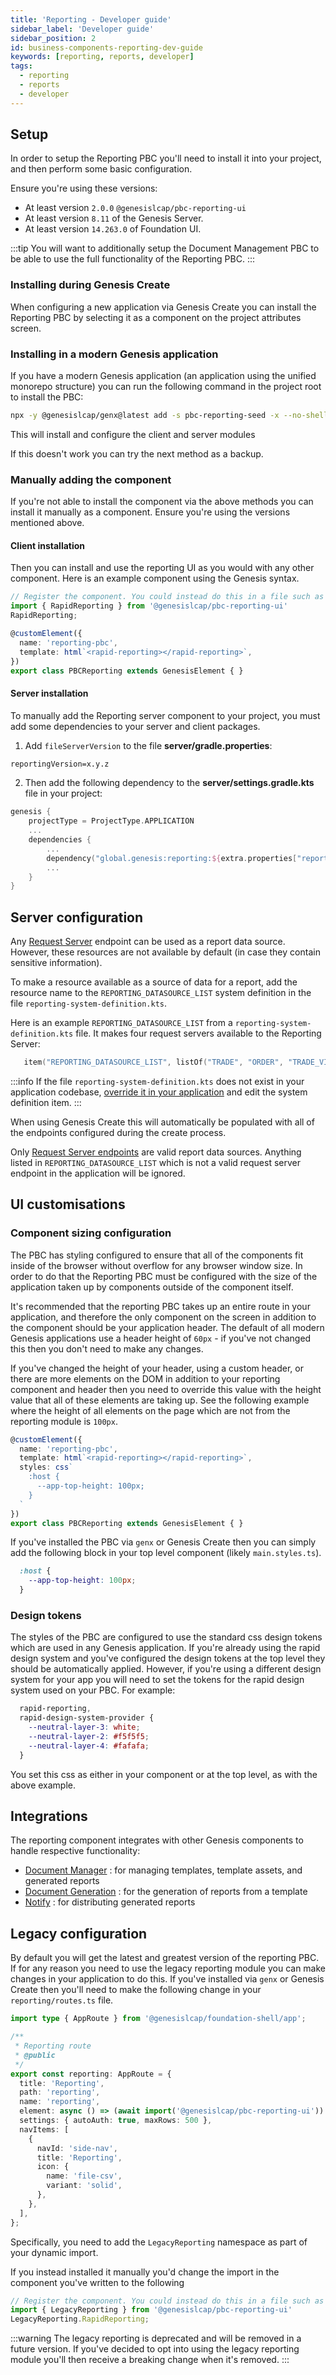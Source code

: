 ```yaml
---
title: 'Reporting - Developer guide'
sidebar_label: 'Developer guide'
sidebar_position: 2
id: business-components-reporting-dev-guide
keywords: [reporting, reports, developer]
tags:
  - reporting
  - reports
  - developer
---
```


## Setup

In order to setup the Reporting PBC you'll need to install it into your project, and then perform some basic configuration.

Ensure you're using these versions:
* At least version `2.0.0` `@genesislcap/pbc-reporting-ui`
* At least version `8.11` of the Genesis Server.
* At least version `14.263.0` of Foundation UI.

:::tip
You will want to additionally setup the Document Management PBC to be able to use the full functionality of the Reporting PBC.
:::

### Installing during Genesis Create

When configuring a new application via Genesis Create you can install the Reporting PBC by selecting it as a component on the project attributes screen.

### Installing in a modern Genesis application

If you have a modern Genesis application (an application using the unified monorepo structure) you can run the following command in the project root to install the PBC:

```bash
npx -y @genesislcap/genx@latest add -s pbc-reporting-seed -x --no-shell
```

This will install and configure the client and server modules

If this doesn't work you can try the next method as a backup.

### Manually adding the component

If you're not able to install the component via the above methods you can install it manually as a component. Ensure you're using the versions mentioned above.

#### Client installation

Then you can install and use the reporting UI as you would with any other component. Here is an example component using the Genesis syntax.

```typescript
// Register the component. You could instead do this in a file such as components.ts
import { RapidReporting } from '@genesislcap/pbc-reporting-ui'
RapidReporting;

@customElement({
  name: 'reporting-pbc',
  template: html`<rapid-reporting></rapid-reporting>`,
})
export class PBCReporting extends GenesisElement { }
```

#### Server installation


To manually add the Reporting server component to your project, you must add some dependencies to your server and client packages.

1. Add `fileServerVersion` to the file **server/gradle.properties**:

```xml
reportingVersion=x.y.z
```

2. Then add the following dependency to the **server/settings.gradle.kts** file in your project:

```kotlin
genesis {
    projectType = ProjectType.APPLICATION
    ...
    dependencies {
        ...
        dependency("global.genesis:reporting:${extra.properties["reportingVersion"]}")
        ...
    }
}
```


## Server configuration

Any [Request Server](/develop/server-capabilities/snapshot-queries-request-server/) endpoint can be used as a report data source. However, these resources are not available by default (in case they contain sensitive information).

To make a resource available as a source of data for a report, add the resource name to the `REPORTING_DATASOURCE_LIST` system definition in the file `reporting-system-definition.kts`.

Here is an example `REPORTING_DATASOURCE_LIST` from a `reporting-system-definition.kts` file. It makes four request servers available to the Reporting Server:

```kotlin
   item("REPORTING_DATASOURCE_LIST", listOf("TRADE", "ORDER", "TRADE_VIEW", "ORDER_VIEW"))
```

:::info
If the file `reporting-system-definition.kts` does not exist in your application codebase, [override it in your application](/develop/server-capabilities/runtime-configuration/site-specific/#overriding-platform-provided-files) and edit the system definition item.
:::

When using Genesis Create this will automatically be populated with all of the endpoints configured during the create process.

Only [Request Server endpoints](/develop/server-capabilities/snapshot-queries-request-server/#request) are valid report data sources. Anything listed in `REPORTING_DATASOURCE_LIST` which is not a valid request server endpoint in the application will be ignored.

## UI customisations

### Component sizing configuration

The PBC has styling configured to ensure that all of the components fit inside of the browser without overflow for any browser window size. In order to do that the Reporting PBC must be configured with the size of the application taken up by components outside of the component itself.

It's recommended that the reporting PBC takes up an entire route in your application, and therefore the only component on the screen in addition to the component should be your application header. The default of all modern Genesis applications use a header height of `60px` - if you've not changed this then you don't need to make any changes.

If you've changed the height of your header, using a custom header, or there are more elements on the DOM in addition to your reporting component and header then you need to override this value with the height value that all of these elements are taking up. See the following example where the height of all elements on the page which are not from the reporting module is `100px`.

```typescript
@customElement({
  name: 'reporting-pbc',
  template: html`<rapid-reporting></rapid-reporting>`,
  styles: css`
    :host {
      --app-top-height: 100px;
    }
  `
})
export class PBCReporting extends GenesisElement { }
```

If you've installed the PBC via `genx` or Genesis Create then you can simply add the following block in your top level component (likely `main.styles.ts`).
```css
  :host {
    --app-top-height: 100px;
  }
```

### Design tokens

The styles of the PBC are configured to use the standard css design tokens which are used in any Genesis application. If you're already using the rapid design system and you've configured the design tokens at the top level they should be automatically applied. However, if you're using a different design system for your app you will need to set the tokens for the rapid design system used on your PBC. For example:

```css
  rapid-reporting,
  rapid-design-system-provider {
    --neutral-layer-3: white;
    --neutral-layer-2: #f5f5f5;
    --neutral-layer-4: #fafafa;
  }
```

You set this css as either in your component or at the top level, as with the above example.

## Integrations

The reporting component integrates with other Genesis components to handle respective functionality:

- [Document Manager](/develop/business-components/doc-management/) : for managing templates, template assets, and generated reports
- [Document Generation](/develop/business-components/doc-generate/) : for the generation of reports from a template
- [Notify](/develop/business-components/notifications/) : for distributing generated reports

## Legacy configuration

By default you will get the latest and greatest version of the reporting PBC. If for any reason you need to use the legacy reporting module you can make changes in your application to do this. If you've installed via `genx` or Genesis Create then you'll need to make the following change in your `reporting/routes.ts` file.

```typescript {11}
import type { AppRoute } from '@genesislcap/foundation-shell/app';

/**
 * Reporting route
 * @public
 */
export const reporting: AppRoute = {
  title: 'Reporting',
  path: 'reporting',
  name: 'reporting',
  element: async () => (await import('@genesislcap/pbc-reporting-ui')).LegacyReporting.RapidReporting,
  settings: { autoAuth: true, maxRows: 500 },
  navItems: [
    {
      navId: 'side-nav',
      title: 'Reporting',
      icon: {
        name: 'file-csv',
        variant: 'solid',
      },
    },
  ],
};
```

Specifically, you need to add the `LegacyReporting` namespace as part of your dynamic import.

If you instead installed it manually you'd change the import in the component you've written to the following
```typescript
// Register the component. You could instead do this in a file such as components.ts
import { LegacyReporting } from '@genesislcap/pbc-reporting-ui'
LegacyReporting.RapidReporting;
```

:::warning
The legacy reporting is deprecated and will be removed in a future version. If you've decided to opt into using the legacy reporting module you'll then receive a breaking change when it's removed.
:::

